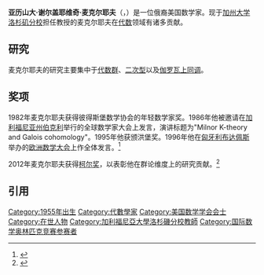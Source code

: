 '''亚历山大·谢尔盖耶维奇·麦克尔耶夫'''（{{lang-ru|Алекса́ндр Сергее́вич Мерку́рьев}}，{{bd|1955年|9月25日}}）是一位俄裔美国数学家。现于[[加州大学洛杉矶分校|加州大学洛杉矶分校]]担任教授的麦克尔耶夫在[[代数|代数]]领域有诸多贡献。

== 研究 ==
麦克尔耶夫的研究主要集中于[[代數群|代数群]]、[[二次型|二次型]]以及[[伽羅瓦上同調|伽罗瓦上同调]]。
== 奖项 ==
1982年麦克尔耶夫获得彼得斯堡数学协会的年轻数学家奖。1986年他被邀请在[[加利福尼亚州|加利福尼亚州]][[伯克利|伯克利]]举行的全球数学家大会上发言，演讲标题为"Milnor K-theory and Galois cohomology"。1995年他获颁洪堡奖。1996年他在[[匈牙利|匈牙利]][[布达佩斯|布达佩斯]]举办的[[歐洲數學學會|欧洲数学大会]]上作全体发言。<ref>{{Cite web|url=http://www.emis.de/ECM2/talks.html|title=Speakers and talks at the 2nd European Congress of Mathematics|accessdate=2016-10-30|archive-date=2016-03-03|archive-url=https://web.archive.org/web/20160303185435/http://www.emis.de/ECM2/talks.html|dead-url=no}}</ref>

2012年麦克尔耶夫获得[[柯爾獎|柯尔奖]]，以表彰他在群论维度上的研究贡献。<ref>{{Cite web|url=http://www.ams.org/notices/201204/rtx120400567p.pdf|title=2012 Cole Prize in Algebra|accessdate=2016-10-30|archive-date=2016-03-03|archive-url=https://web.archive.org/web/20160303182241/http://www.ams.org/notices/201204/rtx120400567p.pdf|dead-url=no}}</ref>
== 引用 ==
{{Reflist}}

{{DEFAULTSORT:Merkurjev, Alexander}}
[[Category:1955年出生|Category:1955年出生]]
[[Category:代數學家|Category:代數學家]]
[[Category:美国数学学会会士|Category:美国数学学会会士]]
[[Category:在世人物|Category:在世人物]]
[[Category:加利福尼亞大學洛杉磯分校教師|Category:加利福尼亞大學洛杉磯分校教師]]
[[Category:国际数学奥林匹克竞赛参赛者|Category:国际数学奥林匹克竞赛参赛者]]